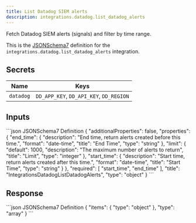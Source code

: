```yaml
---
title: List Datadog SIEM alerts
description: integrations.datadog.list_datadog_alerts
---
```


Fetch Datadog SIEM alerts (signals) and filter by time range.

This is the [JSONSchema7](https://json-schema.org/draft-07/json-schema-release-notes) definition for the `integrations.datadog.list_datadog_alerts` integration.


## Secrets
| Name | Keys |
| --- | --- |
| `datadog` | `DD_APP_KEY`, `DD_API_KEY`, `DD_REGION` |

## Inputs

<CodeGroup>
```json JSONSchema7 Definition
{
    "additionalProperties": false,
    "properties": {
        "end_time": {
            "description": "End time, return alerts created before this time.",
            "format": "date-time",
            "title": "End Time",
            "type": "string"
        },
        "limit": {
            "default": 1000,
            "description": "The maximum number of alerts to return",
            "title": "Limit",
            "type": "integer"
        },
        "start_time": {
            "description": "Start time, return alerts created after this time.",
            "format": "date-time",
            "title": "Start Time",
            "type": "string"
        }
    },
    "required": [
        "start_time",
        "end_time"
    ],
    "title": "IntegrationsDatadogListDatadogAlerts",
    "type": "object"
}
```

</CodeGroup>

## Response

<CodeGroup>
```json JSONSchema7 Definition
{
    "items": {
        "type": "object"
    },
    "type": "array"
}
```

</CodeGroup>
